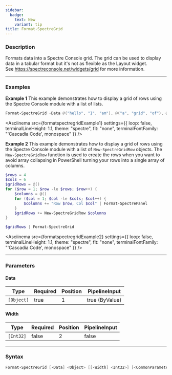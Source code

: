 ```yaml
---
sidebar:
  badge:
    text: New
    variant: tip
title: Format-SpectreGrid
---
```









### Description

Formats data into a Spectre Console grid. The grid can be used to display data in a tabular format but it's not as flexible as the Layout widget.  
See https://spectreconsole.net/widgets/grid for more information.



---


### Examples


**Example 1**
This example demonstrates how to display a grid of rows using the Spectre Console module with a list of lists.



```powershell
Format-SpectreGrid -Data @("hello", "I", "am"), @("a", "grid", "of"), @("rows", "using", "spectre")
```
<Asciinema
    src={formatspectregridExample1}
    settings={{
        loop: false,
        terminalLineHeight: 1.1,
        theme: "spectre",
        fit: "none",
        terminalFontFamily: "'Cascadia Code', monospace"
    }}
/>


**Example 2**
This example demonstrates how to display a grid of rows using the Spectre Console module with a list of `New-SpectreGridRow` objects.
The `New-SpectreGridRow` function is used to create the rows when you want to avoid array collapsing in PowerShell turning your rows into a single array of columns.



```powershell
$rows = 4
$cols = 6
$gridRows = @()
for ($row = 1; $row -le $rows; $row++) {
    $columns = @()
    for ($col = 1; $col -le $cols; $col++) {
        $columns += "Row $row, Col $col" | Format-SpectrePanel
    }
    $gridRows += New-SpectreGridRow $columns
}

$gridRows | Format-SpectreGrid
```
<Asciinema
    src={formatspectregridExample2}
    settings={{
        loop: false,
        terminalLineHeight: 1.1,
        theme: "spectre",
        fit: "none",
        terminalFontFamily: "'Cascadia Code', monospace"
    }}
/>


---


### Parameters
#### **Data**




|Type      |Required|Position|PipelineInput |
|----------|--------|--------|--------------|
|`[Object]`|true    |1       |true (ByValue)|



#### **Width**




|Type     |Required|Position|PipelineInput|
|---------|--------|--------|-------------|
|`[Int32]`|false   |2       |false        |





---


### Syntax
```powershell
Format-SpectreGrid [-Data] <Object> [[-Width] <Int32>] [<CommonParameters>]
```
